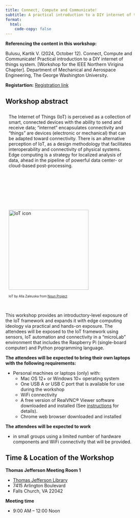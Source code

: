 ```yaml
---
title: Connect, Compute and Communicate! 
subtitle: A practical introduction to a DIY internet of things system
format:
  html:
    code-copy: false
---
```

:::{.callout-important}
**Referencing the content in this workshop:**

Bulusu, Kartik V. (2024, October 12). Connect, Compute and Communicate! Practical introduction to a DIY internet of things system. [Workshop for the IEEE Northern Virigina Chapter]. Department of Mechanical and Aerospace Engineering, The George Washington University.
:::

:::{.callout-important}
**Registartion:**
[Registration link](https://events.vtools.ieee.org/event/register/437187)
:::

## Workshop abstract
<html>
<head>
    <style>
        body {
            -webkit-user-select: none; /* Safari */
            -moz-user-select: none; /* Firefox */
            -ms-user-select: none; /* IE10+/Edge */
            user-select: none; /* Standard */
        }
    </style>
</head>
<body>

<html>
<head>
<meta name="viewport" content="width=device-width, initial-scale=1">
<style>
* {
  box-sizing: border-box;
}

/* Create two unequal columns that floats next to each other */
.column {
  float: left;
  padding: 10px;
  height: 300px; /* Should be removed. Only for demonstration */
}

.left {
  width: 75%;
}

.right {
  width: 25%;
}

/* Clear floats after the columns */
.row:after {
  content: "";
  display: table;
  clear: both;
}
</style>
</head>
<body>

<div class="row">
  <div class="column">
The Internet of Things (IoT) is perceived as a collection of smart, connected devices with the ability to send and receive data; “internet” encapsulates connectivity and “things” are devices (electronic or mechanical) that can be adapted toward connectivity. There is an alternative perception of IoT, as a design methodology that facilitates interoperability and connectivity of physical systems. Edge computing is a strategy for localized analysis of data, ahead in the pipeline of powerful data center- or cloud-based post-processing.
 </div>

 <div class="column">
 <!-- "float: left;  -->
 <img src="/images/noun-iot-2623360_copy.png" alt="IoT icon" style="object-fit:contain width:250px;height:250px; margin-right: 10px;" /><br>
 <p><font size="1">IoT by Alla Zaleuska from <a href="https://thenounproject.com/browse/icons/term/iot/" target="_blank" title="IoT Icons">Noun Project</a></font></p>
 </div>
</div>

<br>
This workshop provides an introductory-level exposure of the IoT framework and expands it with edge computing ideology via practical and hands-on exposure. The attendees will be exposed to the IoT framework using sensors, IoT automation and connectivity in a “microLab” environment that includes the Raspberry Pi (single-board computer) and Python programming language. 

<strong>The attendees will be expected to bring their own laptops with the following requirements: </strong>

- Personal machines or laptops (only) with: 
    - Mac OS 12+ or Windows 10+ operating system
    - One USB A or USB C port that is available for use during the workshop
    - WiFi connectivity
    - A free version of RealVNC&reg; Viewer software downloaded and installed (See [instructions](install-editor.qmd) for details). 
    - Chrome web browser downloaded and installed 

<strong>The attendees will be expected to work </strong>

- in small groups using a limited number of hardware components and WiFi connectivity that will be provided.


<!-- ::: {.callout-note}
Note that there are five types of callouts, including:
`note`, `warning`, `important`, `tip`, and `caution`.
::: -->

::: {.callout-tip}
## Time & Location of the Workshop
**Thomas Jefferson Meeting Room 1** 

- [Thomas Jefferson Library](https://www.fairfaxcounty.gov/library/branches/thomas-jefferson){target="_blank"}
- 7415 Arlington Boulevard 
- Falls Church, VA 22042

**Meeting time**

- 9:00 AM – 12:00 Noon
:::

<!-- ::: {.callout-caution collapse="true"}
## Expand To Learn About Collapse

This is an example of a 'folded' caution callout that can be expanded by the user. You can use `collapse="true"` to collapse it by default or `collapse="false"` to make a collapsible callout that is expanded by default.
:::
:::{.callout-note}
## Time & Location of the Workshop
**Thomas Jefferson Meeting Room 1**
[Thomas Jefferson Library](https://www.fairfaxcounty.gov/library/branches/thomas-jefferson) 
7415 Arlington Boulevard 
Falls Church, VA 22042

**Meeting time**
9:00 AM – 12:00 Noon
::: -->

<!-- :::{.callout-note}
Lecture times are from 
::: -->

<!-- This is a Quarto website.

To learn more about Quarto websites visit <https://quarto.org/docs/websites>. -->
